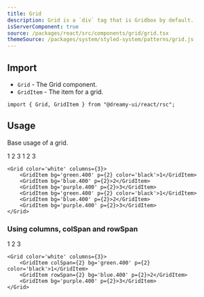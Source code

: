 ```yaml
---
title: Grid
description: Grid is a `div` tag that is Gridbox by default.
isServerComponent: true
source: /packages/react/src/components/grid/grid.tsx
themeSource: /packages/system/styled-system/patterns/grid.js
---
```


## Import

- `Grid` - The Grid component.
- `GridItem` - The item for a grid.

```tsx
import { Grid, GridItem } from "@dreamy-ui/react/rsc";
```

## Usage

Base usage of a grid.

<Wrapper>
	<Grid color='white' columns={3}>
        <GridItem bg='green.400' p={2} color='black'>1</GridItem>
        <GridItem bg='blue.400' p={2}>2</GridItem>
        <GridItem bg='purple.400' p={2}>3</GridItem>
        <GridItem bg='green.400' p={2} color='black'>1</GridItem>
        <GridItem bg='blue.400' p={2}>2</GridItem>
        <GridItem bg='purple.400' p={2}>3</GridItem>
	</Grid>
</Wrapper>

```tsx
<Grid color='white' columns={3}>
    <GridItem bg='green.400' p={2} color='black'>1</GridItem>
    <GridItem bg='blue.400' p={2}>2</GridItem>
    <GridItem bg='purple.400' p={2}>3</GridItem>
    <GridItem bg='green.400' p={2} color='black'>1</GridItem>
    <GridItem bg='blue.400' p={2}>2</GridItem>
    <GridItem bg='purple.400' p={2}>3</GridItem>
</Grid>
```

### Using columns, colSpan and rowSpan

<Wrapper>
	<Grid color='white' columns={3}>
        <GridItem colSpan={2} bg='green.400' p={2} color='black'>1</GridItem>
        <GridItem rowSpan={2} bg='blue.400' p={2}>2</GridItem>
        <GridItem bg='purple.400' p={2}>3</GridItem>
	</Grid>
</Wrapper>

```tsx
<Grid color='white' columns={3}>
    <GridItem colSpan={2} bg='green.400' p={2} color='black'>1</GridItem>
    <GridItem rowSpan={2} bg='blue.400' p={2}>2</GridItem>
    <GridItem bg='purple.400' p={2}>3</GridItem>
</Grid>
```

